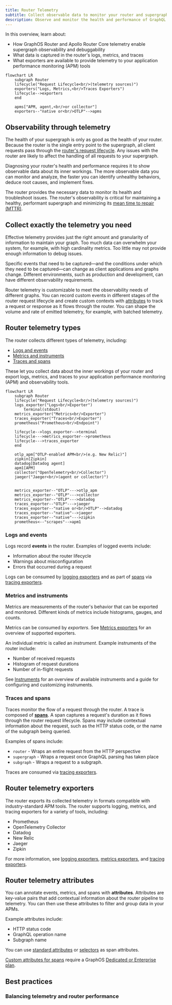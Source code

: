 ```yaml
---
title: Router Telemetry
subtitle: Collect observable data to monitor your router and supergraph
description: Observe and monitor the health and performance of GraphQL operations in the Apollo GraphOS Router or Apollo Router Core by collecting and exporting telemetry logs, metrics, and traces.
---
```



In this overview, learn about:
- How GraphOS Router and Apollo Router Core telemetry enable supergraph observability and debuggability
- What data is captured in the router's logs, metrics, and traces
- What exporters are available to provide telemetry to your application performance monitoring (APM) tools

```mermaid
flowchart LR
    subgraph Router
    lifecycle("Request Lifecycle<br/>(telemetry sources)")
    exporters("Logs, Metrics,<br/>Traces Exporters")
    lifecycle-->exporters
    end

    apms["APM, agent,<br/>or collector"]
    exporters--"native or<br/>OTLP"-->apms

```

## Observability through telemetry

The health of your supergraph is only as good as the health of your router. Because the router is the single entry point to the supergraph, all client requests pass through the [router's request lifecycle](/router/customizations/overview#the-request-lifecycle). Any issues with the router are likely to affect the handling of all requests to your supergraph.

Diagnosing your router's health and performance requires it to show observable data about its inner workings. The more observable data you can monitor and analyze, the faster you can identify unhealthy behaviors, deduce root causes, and implement fixes.

The router provides the necessary data to monitor its health and troubleshoot issues. The router's observability is critical for maintaining a healthy, performant supergraph and minimizing its [mean time to repair (MTTR)](https://en.wikipedia.org/wiki/Mean_time_to_repair). 
 
## Collect exactly the telemetry you need

Effective telemetry provides just the right amount and granularity of information to maintain your graph. Too much data can overwhelm your system, for example, with high cardinality metrics. Too little may not provide enough information to debug issues.

Specific events that need to be captured&mdash;and the conditions under which they need to be captured&mdash;can change as client applications and graphs change. Different environments, such as production and development, can have different observability requirements.

Router telemetry is customizable to meet the observability needs of different graphs. You can record custom events in different stages of the router request lifecycle and create custom contexts with [attributes](#router-telemetry-attributes) to track a request or response as it flows through the router. You can shape the volume and rate of emitted telemetry, for example, with batched telemetry.

## Router telemetry types

The router collects different types of telemetry, including:

* [Logs and events](#logs-and-events)
* [Metrics and instruments](#metrics-and-instruments)
* [Traces and spans](#traces-and-spans)

These let you collect data about the inner workings of your router and export logs, metrics, and traces to your application performance monitoring (APM) and observability tools.

```mermaid
flowchart LR
    subgraph Router
    lifecycle("Request Lifecycle<br/>(telemetry sources)")
    logs_exporter("Logs<br/>Exporter")
        terminal(stdout)
    metrics_exporter("Metrics<br/>Exporter")
    traces_exporter("Traces<br/>Exporter")
    prometheus("Prometheus<br/>Endpoint")

    lifecycle-->logs_exporter-->terminal
    lifecycle--->metrics_exporter-->prometheus
    lifecycle--->traces_exporter
    end

    otlp_apm["OTLP-enabled APM<br/>(e.g. New Relic)"]
    zipkin[Zipkin]
    datadog[Datadog agent]
    apm1[APM]
    collector("OpenTelemetry<br/>Collector")
    jaeger("Jaeger<br/>(agent or collector)")


    metrics_exporter--"OTLP"--->otlp_apm
    metrics_exporter--"OTLP"--->collector
    metrics_exporter--"OTLP"--->datadog
    traces_exporter--"OTLP"--->jaeger
    traces_exporter--"native or<br/>OTLP"-->datadog
    traces_exporter--"native"-->jaeger
    traces_exporter--"native"--->zipkin
    prometheus<--"scrapes"-->apm1

```

### Logs and events

Logs record **events** in the router. Examples of logged events include:

* Information about the router lifecycle
* Warnings about misconfiguration
* Errors that occurred during a request

Logs can be consumed by [logging exporters](/router/configuration/telemetry/exporters/logging/overview) and as part of [spans](#traces-and-spans) via [tracing exporters](/router/configuration/telemetry/exporters/tracing/overview). 

### Metrics and instruments

Metrics are measurements of the router's behavior that can be exported and monitored. Different kinds of metrics include histograms, gauges, and counts. 

Metrics can be consumed by _exporters_. See [Metrics exporters](/router/configuration/telemetry/exporters/metrics/overview) for an overview of supported exporters.

An individual metric is called an _instrument_. Example instruments of the router include:

* Number of received requests 
* Histogram of request durations
* Number of in-flight requests

See [Instruments](/router/configuration/telemetry/instrumentation/instruments) for an overview of available instruments and a guide for configuring and customizing instruments.

### Traces and spans

Traces monitor the flow of a request through the router. A trace is composed of [**spans**](/router/configuration/telemetry/instrumentation/spans). A span captures a request's duration as it flows through the router request lifecycle. Spans may include contextual information about the request, such as the HTTP status code, or the name of the subgraph being queried.

Examples of spans include:

* `router` - Wraps an entire request from the HTTP perspective
* `supergraph` - Wraps a request once GraphQL parsing has taken place
* `subgraph` - Wraps a request to a subgraph.

Traces are consumed via [tracing exporters](/router/configuration/telemetry/exporters/tracing/overview).

## Router telemetry exporters

The router exports its collected telemetry in formats compatible with industry-standard APM tools. The router supports logging, metrics, and tracing exporters for a variety of tools, including:

* Prometheus
* OpenTelemetry Collector
* Datadog
* New Relic
* Jaeger
* Zipkin

For more information, see [logging exporters](/router/configuration/telemetry/exporters/logging/overview), [metrics exporters](/router/configuration/telemetry/exporters/metrics/overview), and [tracing exporters](/router/configuration/telemetry/exporters/tracing/overview).

## Router telemetry attributes

You can annotate events, metrics, and spans with **attributes**. Attributes are key-value pairs that add contextual information about the router pipeline to telemetry. You can then use these attributes to filter and group data in your APMs.

Example attributes include:

* HTTP status code
* GraphQL operation name
* Subgraph name

You can use [standard attributes](/router/configuration/telemetry/instrumentation/standard-attributes) or [selectors](/router/configuration/telemetry/instrumentation/selectors) as span attributes.

<PremiumFeature>

[Custom attributes for spans](/router/configuration/telemetry/instrumentation/spans/#attributes) require a GraphOS [Dedicated or Enterprise plan](https://www.apollographql.com/pricing#observability).

</PremiumFeature>

## Best practices

### Balancing telemetry and router performance

<TelemetryPerformanceNote/>
